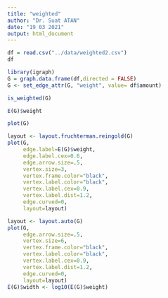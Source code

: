 ```yaml
---
title: "weighted"
author: "Dr. Suat ATAN"
date: "19 03 2021"
output: html_document
---
```


```r
df = read.csv("../data/weighted2.csv")
df
```

```r
library(igraph)
G = graph.data.frame(df,directed = FALSE)
G <- set_edge_attr(G, "weight", value= df$amount)

```


```r
is_weighted(G)
```
```r
E(G)$weight
```



```r
plot(G)
```
```r
layout <- layout.fruchterman.reingold(G)
plot(G, 
     edge.label=E(G)$weight,
     edge.label.cex=0.6,
     edge.arrow.size=.5, 
     vertex.size=3,
     vertex.frame.color="black", 
     vertex.label.color="black", 
     vertex.label.cex=0.9, 
     vertex.label.dist=1.2, 
     edge.curved=0,
     layout=layout) 
```
```r
layout <- layout.auto(G)
plot(G, 
     edge.arrow.size=.5, 
     vertex.size=6,
     vertex.frame.color="black", 
     vertex.label.color="black", 
     vertex.label.cex=0.9, 
     vertex.label.dist=1.2, 
     edge.curved=0,
     layout=layout)
E(G)$width <- log10(E(G)$weight)
```

